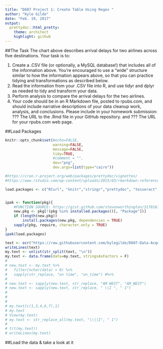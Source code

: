 ```yaml
---
title: "D607 Project 1: Create Table Using Regex "
author: "Kyle Gilde"
date: "Feb. 19, 2017"
output: 
  prettydoc::html_pretty:
    theme: architect
    highlight: github
---
```


<style>
.lightgreen table {
  background-color:#eff8e5;
.beige {
  background-color:beige;  
}
</style>
<div class = "beige">

##The Task
The chart above describes arrival delays for two airlines across five destinations. Your task is to:

(1) Create a .CSV file (or optionally, a MySQL database!) that includes all of the information above.
You're encouraged to use a "wide" structure similar to how the information appears above, so
that you can practice tidying and transformations as described below.
(2) Read the information from your .CSV file into R, and use tidyr and dplyr as needed to tidy
and transform your data.
(3) Perform analysis to compare the arrival delays for the two airlines.
(4) Your code should be in an R Markdown file, posted to rpubs.com, and should include narrative
descriptions of your data cleanup work, analysis, and conclusions. Please include in your
homework submission:
??? The URL to the .Rmd file in your GitHub repository. and
??? The URL for your rpubs.com web page.

##Load Packages
```r
knitr::opts_chunk$set(#echo=FALSE, 
                      warning=FALSE, 
                      message=FALSE,
                      tidy=TRUE,
                      #comment = "",
                      dev="png", 
                      dev.args=list(type="cairo"))

#https://cran.r-project.org/web/packages/prettydoc/vignettes/
#https://www.rstudio.com/wp-content/uploads/2015/03/rmarkdown-reference.pdf

load.packages <- c("RCurl", "knitr","stringr","prettydoc", "tesseract", "tidyr", "dplyr")


ipak <- function(pkg){
    #FUNCTION SOURCE: https://gist.github.com/stevenworthington/3178163
    new.pkg <- pkg[!(pkg %in% installed.packages()[, "Package"])]
    if (length(new.pkg)) 
        install.packages(new.pkg, dependencies = TRUE)
    sapply(pkg, require, character.only = TRUE)
}
ipak(load.packages)
```


```r
text <- ocr("https://raw.githubusercontent.com/kylegilde/D607-Data-Acquistion/master/data-sets/flight_img.PNG")
writeLines(text)
my.text <- unlist(str_split(text, "\n"))
my.text <- data.frame(data=my.text, stringsAsFactors = F)
# 
# new.text <- my.text %>% 
#   filter(nchar(data) > 0) %>% 
#   sapply(str_replace, "on time", "on_time") #%>% 
# 
# new.text <- sapply(new.text, str_replace, "AM WEST", "AM_WEST")
# new.text <- sapply(new.text, str_replace, " \\I ", " 1")
# 
#   
#   
# my.text[c(1,3,4,6,7),1]
# my.text
# View(my.text)
# my.text <- str_replace_all(my.text, "\\||I", " 1")
# 
# t(t(my.text))
# writeLines(my.text)


```

##Load the data & take a look at it
```r


```
